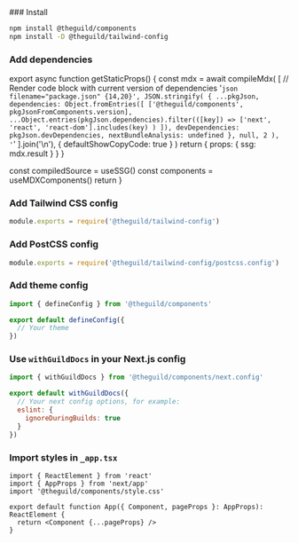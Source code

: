 
<Steps>
### Install

```sh npm2yarn
npm install @theguild/components
npm install -D @theguild/tailwind-config
```

### Add dependencies

export async function getStaticProps() {
  const mdx = await compileMdx(
    [
      // Render code block with current version of dependencies
      '```json filename="package.json" {14,20}',
      JSON.stringify(
        {
          ...pkgJson,
          dependencies: Object.fromEntries([
            ['@theguild/components', pkgJsonFromComponents.version],
            ...Object.entries(pkgJson.dependencies).filter(([key]) =>
              ['next', 'react', 'react-dom'].includes(key)
            )
          ]),
          devDependencies: pkgJson.devDependencies,
          nextBundleAnalysis: undefined
        },
        null,
        2
      ),
      '```'
    ].join('\n'),
    { defaultShowCopyCode: true }
  )
  return {
    props: {
      ssg: mdx.result
    }
  }
}

  const compiledSource = useSSG()
  const components = useMDXComponents()
  return <MDXRemote compiledSource={compiledSource} components={components} />
}

<Dependencies />

### Add Tailwind CSS config

```js filename="tailwind.config.cjs"
module.exports = require('@theguild/tailwind-config')
```

### Add PostCSS config

```js filename="postcss.config.cjs"
module.exports = require('@theguild/tailwind-config/postcss.config')
```

### Add theme config

```ts filename="theme.config.tsx"
import { defineConfig } from '@theguild/components'

export default defineConfig({
  // Your theme
})
```

### Use `withGuildDocs` in your Next.js config

```js filename="next.config.mjs" /withGuildDocs/
import { withGuildDocs } from '@theguild/components/next.config'

export default withGuildDocs({
  // Your next config options, for example:
  eslint: {
    ignoreDuringBuilds: true
  }
})
```

### Import styles in `_app.tsx`

```tsx filename="src/pages/_app.tsx" {3}
import { ReactElement } from 'react'
import { AppProps } from 'next/app'
import '@theguild/components/style.css'

export default function App({ Component, pageProps }: AppProps): ReactElement {
  return <Component {...pageProps} />
}
```

</Steps>
